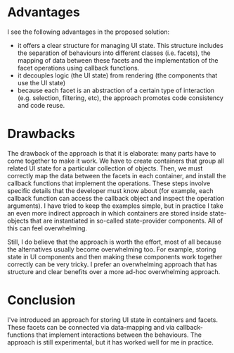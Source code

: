 # Advantages

I see the following advantages in the proposed solution:

- it offers a clear structure for managing UI state. This structure includes the separation of behaviours
  into different classes (i.e. facets), the mapping of data between these facets and the implementation
  of the facet operations using callback functions.
- it decouples logic (the UI state) from rendering (the components that use the UI state)
- because each facet is an abstraction of a certain type of interaction (e.g. selection, filtering, etc),
  the approach promotes code consistency and code reuse.

# Drawbacks

The drawback of the approach is that it is elaborate: many parts have to come together to make it work.
We have to create containers that group all related UI state for a particular collection of objects. Then,
we must correctly map the data between the facets in each container, and install the callback functions
that implement the operations. These steps involve specific details that the developer must know about
(for example, each callback function can access the callback object and inspect the operation arguments).
I have tried to keep the examples simple, but in practice I take an even more indirect approach in which
containers are stored inside state-objects that are instantiated in so-called state-provider components.
All of this can feel overwhelming.

Still, I do believe that the approach is worth the effort, most of all because the alternatives usually
become overwhelming too. For example, storing state in UI components and then making these components work
together correctly can be very tricky. I prefer an overwhelming approach that has structure and clear benefits
over a more ad-hoc overwhelming approach.

# Conclusion

I've introduced an approach for storing UI state in containers and facets. These facets can be connected
via data-mapping and via callback-functions that implement interactions between the behaviours. The approach
is still experimental, but it has worked well for me in practice.
